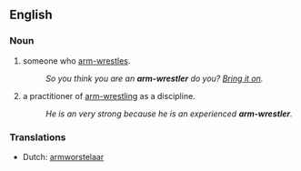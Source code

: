 ==English==

===Noun===
{{en-noun}}

# someone who [[arm-wrestle]]s.
#:''So you think you are an '''arm-wrestler''' do you? [[bring it on|Bring it on]].''
# a practitioner of [[arm-wrestling]] as a discipline.
#:''He is an very strong because he is an experienced '''arm-wrestler'''.''

===Translations===
* Dutch: [[armworstelaar]] {{m}}